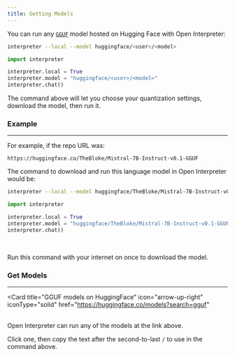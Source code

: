 ```yaml
---
title: Getting Models
---
```


You can run any [`GGUF`](https://huggingface.co/models?search=gguf) model hosted on Hugging Face with Open Interpreter:

<CodeGroup>

```bash Terminal
interpreter --local --model huggingface/<user>/<model>
```

```python Python
import interpreter

interpreter.local = True
interpreter.model = "huggingface/<user>/<model>"
interpreter.chat()
```

</CodeGroup>

The command above will let you choose your quantization settings, download the model, then run it.

### Example

---

For example, if the repo URL was:

```
https://huggingface.co/TheBloke/Mistral-7B-Instruct-v0.1-GGUF
```

The command to download and run this language model in Open Interpreter would be:

<CodeGroup>

```bash Terminal
interpreter --local --model huggingface/TheBloke/Mistral-7B-Instruct-v0.1-GGUF
```

```python Python
import interpreter

interpreter.local = True
interpreter.model = "huggingface/TheBloke/Mistral-7B-Instruct-v0.1-GGUF"
interpreter.chat()
```

</CodeGroup>

<br/>

<Info>Run this command with your internet on once to download the model.</Info>

### Get Models

---

<Card
  title="GGUF models on HuggingFace"
  icon="arrow-up-right"
  iconType="solid"
  href="https://huggingface.co/models?search=gguf"
>
</Card>
<br/>
Open Interpreter can run any of the models at the link above.

Click one, then copy the text after the second-to-last `/` to use in the command above.